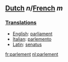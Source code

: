 ==[[Dutch]] ''n''/[[French]] ''m''==
===[[Translations]]===
*[[English]]: [[parliament]]
*[[Italian]]: [[parlemento]]
*[[Latin]]: [[senatus]]

[[fr:parlement]]
[[nl:parlement]]